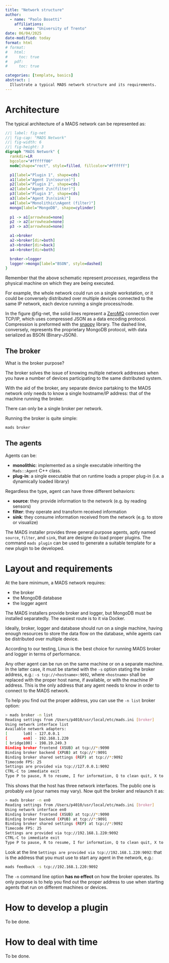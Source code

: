 ```yaml
---
title: "Network structure"
author:
  - name: "Paolo Bosetti"
    affiliations: 
      - name: "University of Trento"
date: 06/04/2025
date-modified: today
format: html
# format: 
#   html:
#     toc: true
#   pdf:
#     toc: true

categories: [template, basics]
abstract: |
  Illustrate a typical MADS network structure and its requirements.
---
```


# Architecture

The typical architecture of a MADS network can be represented as:

```dot
//| label: fig-net
//| fig-cap: "MADS Network"
//| fig-width: 6
//| fig-height: 3
digraph "MADS Network" {
  rankdir=LR
  bgcolor="#ffffff00"
  node[shape="rect", style=filled, fillcolor="#ffffff"]

  p1[label="Plugin 1", shape=cds]
  a1[label="Agent 1\n(source)"]
  p2[label="Plugin 2", shape=cds]
  a2[label="Agent 2\n(filter)"]
  p3[label="Plugin 3", shape=cds]
  a3[label="Agent 3\n(sink)"]
  a4[label="Monolithic\nAgent (filter)"]
  mongo[label="MongoDB", shape=cylinder]
  
  p1 -> a1[arrowhead=none]
  p2 -> a2[arrowhead=none]
  p3 -> a3[arrowhead=none]

  a1->broker
  a2->broker[dir=both]
  a3->broker[dir=back]
  a4->broker[dir=both]

  broker->logger
  logger->mongo[label="BSON", style=dashed]
}
```

::: callout-important
Remember that the above schematic represent *processes*, regardless the physical machine on which they are being executed.

For example, the whole network could run on a single workstation, or it could be conversely distributed over multiple devices connected to the same IP network, each device running a single process/node.
:::


In the figure @fig-net, the solid lines represent a [ZeroMQ](https://zeromq.org) connection over TCP/IP, which uses compressed JSON as a data encoding protocol. Compression is preformed with the [snappy](https://github.com/google/snappy) library. The dashed line, conversely, represents the proprietary MongoDB protocol, with data serialized as BSON (Binary-JSON).


## The broker

What is the broker purpose?

The broker solves the issue of knowing multiple network addresses when you have a number of devices participating to the same distributed system.

With the aid of the broker, any separate device partaking to the MADS network only needs to know a single hostname/IP address: that of the machine running the broker.

::: callout-warning
There can only be a single broker per network.
:::

Running the broker is quite simple:

```sh
mads broker
```

## The agents

Agents can be:

* **monolithic**: implemented as a single executable inheriting the `Mads::Agent` C++ class.
* **plug-in**: a single executable that on runtime loads a proper plug-in (i.e. a dynamically loaded library)

Regardless the type, agent can have three different behaviors:

- **source**: they provide information to the network (e.g. by reading sensors)
- **filter**: they operate and transform received information
- **sink**: they consume information received from the network (e.g. to store or visualize)

The MADS installer provides three general purpose agents, aptly named `source`, `filter`, and `sink`, that are designe do load proper plugins. The command `mads plugin` can be used to generate a suitable template for a new plugin to be developed.


# Layout and requirements

At the bare minimum, a MADS network requires:

- the broker
- the MongoDB database
- the logger agent

The MADS installers provide broker and logger, but MongoDB must be installed separatedly. The easiest route is to it via Docker.

Ideally, broker, logger and database should run on a single machine, having enough resources to store the data flow on the database, while agents can be distributed over multiple device. 

::: callout-note
According to our testing, Linux is the best choice for running MADS broker and logger in terms of performance.
:::

Any other agent can be run on the same machine or on a separate machine. In the latter case, it must be started with the `-s` option stating the broker address, e.g.: `-s tcp://<hostname>:9092`, where `<hostname>` shall be replaced with the proper host name, if available, or with the machine IP address. This is the only address that any agent needs to know in order to connect to the MADS network.

To help you find out the proper address, you can use the `-n list` broker option:

```bash
> mads broker -n list
Reading settings from /Users/p4010/usr/local/etc/mads.ini [broker]
Using network interface list
Available network adapters:
[       lo0] - 127.0.0.1
[       en0] - 192.168.1.220
[ bridge100] - 198.19.249.3
Binding broker frontend (XSUB) at tcp://*:9090
Binding broker backend (XPUB) at tcp://*:9091
Binding broker shared settings (REP) at tcp://*:9092
Timecode FPS: 25
Settings are provided via tcp://127.0.0.1:9092
CTRL-C to immediate exit
Type P to pause, R to resume, I for information, Q to clean quit, X to restart and reload settings
```

This shows that the host has three network interfaces. The public one is probably `en0` (your names may vary). Now quit the broker and relaunch it as:

```bash
> mads broker -n en0
Reading settings from /Users/p4010/usr/local/etc/mads.ini [broker]
Using network interface en0
Binding broker frontend (XSUB) at tcp://*:9090
Binding broker backend (XPUB) at tcp://*:9091
Binding broker shared settings (REP) at tcp://*:9092
Timecode FPS: 25
Settings are provided via tcp://192.168.1.220:9092
CTRL-C to immediate exit
Type P to pause, R to resume, I for information, Q to clean quit, X to restart and reload settings
```

Look at the line `Settings are provided via tcp://192.168.1.220:9092`: that is the address that you must use to start any agent in the network, e.g.:

```bash
mads feedback -s tcp://192.168.1.220:9092
```

::: callout-important
The `-n` command line option **has no effect** on how the broker operates. Its only purpose is to help you find out the proper address to use when starting agents that run on different machines or devices.
:::

# How to develop a plugin

::: callout-note
To be done.
:::


# How to deal with time

::: callout-note
To be done.
:::
